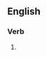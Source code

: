 ==English==

===Verb===
{{head|en|present participle}}

# {{present participle of|purport|lang=en|nocat=1}}